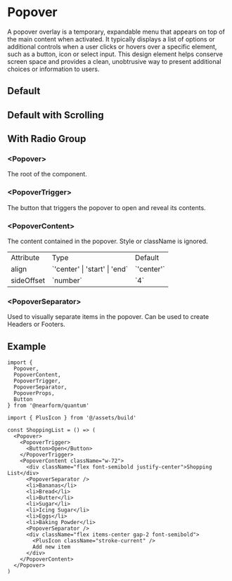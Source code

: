 

<Meta of={PopoverStories} />

# Popover

A popover overlay is a temporary, expandable menu that appears on top of the main content when activated. It typically displays a list of options or additional controls when a user clicks or hovers over a specific element, such as a button, icon or select input. This design element helps conserve screen space and provides a clean, unobtrusive way to present additional choices or information to users.

## Default

<Canvas of={PopoverStories.Default} />

## Default with Scrolling

<Canvas of={PopoverStories.ScrollableList} />

## With Radio Group

<Canvas of={PopoverStories.Radio} />

### \<Popover>

The root of the component.

### \<PopoverTrigger>

The button that triggers the popover to open and reveal its contents.

### \<PopoverContent>

The content contained in the popover. Style or className is ignored.

<table>
  <tbody>
    <tr>
      <td>Attribute</td>
      <td>Type</td>
      <td>Default</td>
    </tr>
    <tr>
      <td>align</td>
      <td>`'center' | 'start' | 'end`</td>
      <td>`'center'`</td>
    </tr>
    <tr>
      <td>sideOffset</td>
      <td>`number`</td>
      <td>`4`</td>
    </tr>
  </tbody>
</table>

### \<PopoverSeparator>

Used to visually separate items in the popover. Can be used to create Headers or Footers.

## Example

```tsx
import {
  Popover,
  PopoverContent,
  PopoverTrigger,
  PopoverSeparator,
  PopoverProps,
  Button
} from '@nearform/quantum'

import { PlusIcon } from '@/assets/build'

const ShoppingList = () => (
  <Popover>
    <PopoverTrigger>
      <Button>Open</Button>
    </PopoverTrigger>
    <PopoverContent className="w-72">
      <div className="flex font-semibold justify-center">Shopping List</div>
      <PopoverSeparator />
      <li>Bananas</li>
      <li>Bread</li>
      <li>Butter</li>
      <li>Sugar</li>
      <li>Icing Sugar</li>
      <li>Eggs</li>
      <li>Baking Powder</li>
      <PopoverSeparator />
      <div className="flex items-center gap-2 font-semibold">
        <PlusIcon className="stroke-current" />
        Add new item
      </div>
    </PopoverContent>
  </Popover>
)
```
